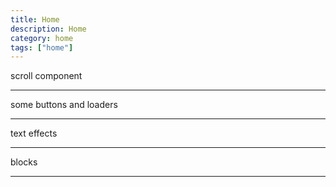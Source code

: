 ```yaml
---
title: Home
description: Home
category: home
tags: ["home"]
---
```


<ComponentPreview path="accordion-demo" category="blocks" forShowcase />

<MarqueeEffect direction="right">
  <MdxCard
    href="/components/playground/image-card"
    className="relative min-w-[550px] w-full h-80 overflow-hidden"
  >
    <VideoFromSrc src="/slant-it/imagecard-slantit.mp4" title="image-card" />
  </MdxCard>
  <MdxCard
    href="/components/playground/image-card"
    className="relative min-w-[550px] w-full h-80 overflow-hidden"
  >
    <VideoFromSrc src="/slant-it/imagecard-slantit.mp4" title="image-card" />
  </MdxCard>
  <MdxCard
    href="/components/playground/image-card"
    className="relative min-w-[550px] w-full h-80 overflow-hidden"
  >
    <VideoFromSrc src="/slant-it/imagecard-slantit.mp4" title="image-card" />
  </MdxCard>
</MarqueeEffect>

scroll component

---

<ComponentPreview path="accordion-demo" category="blocks" forShowcase />
some buttons and loaders

---

text effects

---

blocks

---

